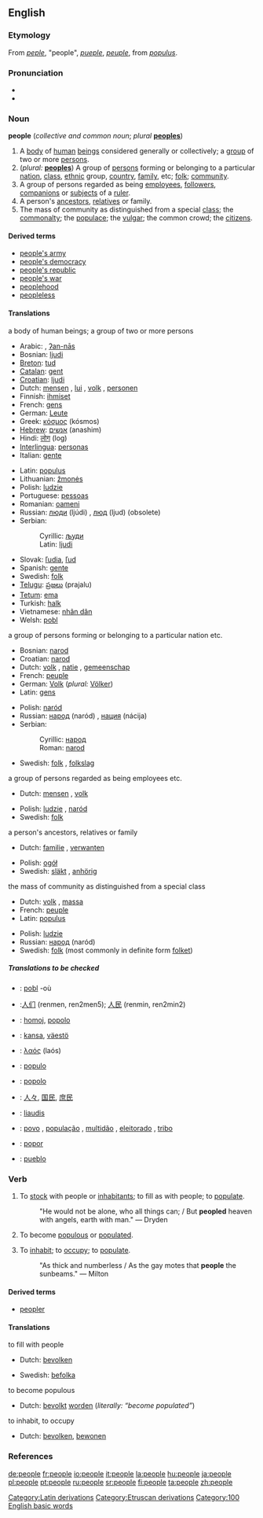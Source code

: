 {{wikipedia}}
==English==

{{rank|here|thought|found|140|people|still|just|while}}

===Etymology===
From {{OE.}} ''[[peple]]'', "people", {{OF.}} ''[[pueple]]'', {{F.}} ''[[peuple]]'', from {{L.}} ''[[populus]]''.

===Pronunciation===
*{{IPA|/piːpəl/}}
*{{audio|en-us-people.ogg|Audio (US)}}

===Noun===
'''people''' (''collective and common noun''; ''plural'' '''[[peoples]]''')

# A [[body]] of [[human]] [[being]]s considered generally or collectively; a [[group]] of two or more [[person]]s.
# (''plural:'' '''[[peoples]]''') A group of [[person]]s forming or belonging to a particular [[nation]], [[class]], [[ethnic]] group, [[country]], [[family]], etc; [[folk]]; [[community]].
# A group of persons regarded as being [[employee]]s, [[follower]]s, [[companion]]s or [[subject]]s of a [[ruler]].
# A person's [[ancestor]]s, [[relative]]s or family.
# The mass of community as distinguished from a special [[class]]; the [[commonalty]]; the [[populace]]; the [[vulgar]]; the common crowd; the [[citizen]]s.

====Derived terms====
*[[people's army]]
*[[people's democracy]]
*[[people's republic]]
*[[people's war]]
*[[peoplehood]]
*[[peopleless]]

====Translations====
;a body of human beings; a group of two or more persons
{{top}}
*Arabic: {{ARchar|[[الناس]]}} , [[ʔan-nās]]
*Bosnian: [[ljudi]] {{p}}
*[[Breton]]: [[tud]] {{p}}
*[[Catalan]]: [[gent]] {{f}}
*[[Croatian]]: [[ljudi]] {{p}}
*Dutch: [[mensen]] {{p}}, [[lui]] {{p}}, [[volk]] {{n}}, [[personen]] {{p}}
*Finnish: [[ihmiset]] {{p}}
*French: [[gens]] {{p}}
*German: [[Leute]] {{p}}
*Greek: [[κόσμος]] (kósmos) {{m}}
*[[Hebrew]]: [[אנשים]] (anashim)
*Hindi: [[लोग]] (log)
*[[Interlingua]]: [[personas]] {{p}}
*Italian: [[gente]] {{f}}
{{mid}}
*Latin: [[populus]] {{m}}
*Lithuanian: [[žmonės]] {{m}} {{p}}
*Polish: [[ludzie]] {{p}}
*Portuguese: [[pessoas]] {{f}}
*Romanian: [[oameni]] {{m}}
*Russian: [[люди]] (ljúdi) {{p}}, [[люд]] (ljud) {{m}} (obsolete)
*Serbian:
*:Cyrillic: [[људи]] {{p}}
*:Latin: [[ljudi]] {{m}}
*Slovak: [[ľudia]], [[ľud]] {{m}}
*Spanish: [[gente]] {{f}}
*Swedish: [[folk]]
*[[Telugu]]: [[ప్రజలు]] (prajalu)
*[[Tetum]]: [[ema]]
*Turkish: [[halk]]
*Vietnamese: [[nhân dân]]
*Welsh: [[pobl]]
{{bottom}}

;a group of persons forming or belonging to a particular nation etc.
{{top}}
*Bosnian: [[narod]] {{m}}
*Croatian: [[narod]] {{m}}
*Dutch: [[volk]] {{n}}, [[natie]] {{f}}, [[gemeenschap]] {{f}}
*French: [[peuple]] {{m}}
*German: [[Volk]] {{n}} (''plural:'' [[Völker]])
*Latin: [[gens]] {{f}}
{{mid}}
*Polish: [[naród]] {{m}}
*Russian: [[народ]] (naród) {{m}}, [[нация]] (nácija) {{f}}
*Serbian:
*:Cyrillic: [[народ]] {{m}}
*:Roman: [[narod]] {{m}}
*Swedish: [[folk]] {{n}}, [[folkslag]] {{n}}
{{bottom}}

;a group of persons regarded as being employees etc.
{{top}}
*Dutch: [[mensen]] {{p}}, [[volk]] {{n}}
{{mid}}
*Polish: [[ludzie]] {{p}}, [[naród]] {{m}}
*Swedish: [[folk]] {{n}}
{{bottom}}

;a person's ancestors, relatives or family
{{top}}
*Dutch: [[familie]] {{f}}, [[verwanten]] {{p}}
{{mid}}
*Polish: [[ogół]] {{m}}
*Swedish: [[släkt]] {{c}}, [[anhörig]] {{c}}
{{bottom}}

;the mass of community as distinguished from a special class
{{top}}
*Dutch: [[volk]] {{n}}, [[massa]] {{f}}
*French: [[peuple]] {{m}}
*Latin: [[populus]] {{m}}
{{mid}}
*Polish: [[ludzie]] {{p}}
*Russian: [[народ]] (naród) {{m}}
*Swedish: [[folk]] {{n}} (most commonly in definite form [[folket]])
{{bottom}}

=====Translations to be checked=====
*{{ttbc|Breton}}: [[pobl]] {{f}} -où
*{{ttbc|Chinese}}:[[人们]] (renmen, ren2men5); [[人民]] (renmin, ren2min2)
*{{ttbc|Esperanto}}: [[homoj]], [[popolo]]
*{{ttbc|Finnish}}: [[kansa]], [[väestö]]
*{{ttbc|Greek}}: [[λαός]] (laós) {{m}} 
*{{ttbc|Interlingua}}: [[populo]]
*{{ttbc|Italian}}: [[popolo]] {{m}} 
*{{ttbc|Japanese}}: [[人々]], [[国民]], [[庶民]]
*{{ttbc|Lithuanian}}: [[liaudis]] {{f}}
*{{ttbc|Portuguese}}: [[povo]] {{m}}, [[população]] {{m}}, [[multidão]] {{m}}, [[eleitorado]] {{m}}, [[tribo]] {{m}}
*{{ttbc|Romanian}}: [[popor]] {{f}}
*{{ttbc|Spanish}}: [[pueblo]] {{m}}

===Verb===
{{en-infl-reg-other-e|peopl|e|}}
# {{transitive}} To [[stock]] with people or [[inhabitant]]s; to fill as with people; to [[populate]].
#: "He would not be alone, who all things can; / But '''peopled''' heaven with angels, earth with man." — Dryden
# {{intransitive}} To become [[populous]] or [[populated]].
# {{transitive}} To [[inhabit]]; to [[occupy]]; to [[populate]].
#: "As thick and numberless / As the gay motes that '''people''' the sunbeams." — Milton

====Derived terms====
*[[peopler]]

====Translations====
;to fill with people
{{top}}
*Dutch: [[bevolken]]
{{mid}}
*Swedish: [[befolka]]
{{bottom}}

;to become populous
{{top}}
*Dutch: [[bevolkt]] [[worden]] (''literally: “become populated”'')
{{mid}}
{{bottom}}

;to inhabit, to occupy
{{top}}
*Dutch: [[bevolken]], [[bewonen]]
{{mid}}
{{bottom}}

===References===
{{R:Webster 1913}}

[[Category:Latin derivations]]
[[Category:Etruscan derivations]]
[[Category:100 English basic words]]

[[de:people]]
[[fr:people]]
[[io:people]]
[[it:people]]
[[la:people]]
[[hu:people]]
[[ja:people]]
[[pl:people]]
[[pt:people]]
[[ru:people]]
[[sr:people]]
[[fi:people]]
[[ta:people]]
[[zh:people]]